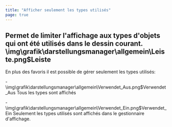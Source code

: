 ```yaml
---
title: "Afficher seulement les types utilisés"
page: true
---
```

## Permet de limiter l&#39;affichage aux types d&#39;objets qui ont &#233;t&#233; utilis&#233;s dans le dessin courant.<Image>\img\grafik\darstellungsmanager\allgemein\Leiste.png$Leiste</Image>

En plus des favoris il est possible de g&#233;rer seulement les types utilis&#233;s:

-<Image>\img\grafik\darstellungsmanager\allgemein\Verwendet_Aus.png$Verwendet_Aus</Image> Tous les types sont affich&#233;s

-<Image>\img\grafik\darstellungsmanager\allgemein\Verwendet_Ein.png$Verwendet_Ein</Image> Seulement les types utilis&#233;s sont affich&#233;s dans le gestionnaire d&#39;affichage.



